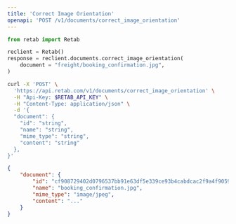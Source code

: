 ```yaml
---
title: 'Correct Image Orientation'
openapi: 'POST /v1/documents/correct_image_orientation'
---
```


<RequestExample>

```python python
from retab import Retab

reclient = Retab()
response = reclient.documents.correct_image_orientation(
    document = "freight/booking_confirmation.jpg",
)
```


```bash curl
curl -X 'POST' \
  'https://api.retab.com/v1/documents/correct_image_orientation' \
  -H "Api-Key: $RETAB_API_KEY" \
  -H "Content-Type: application/json" \
  -d '{
  "document": {
    "id": "string",
    "name": "string",
    "mime_type": "string",
    "content": "string"
  },
}'
```

</RequestExample>


<ResponseExample>

```json 200
{
    "document": {
        "id": "cf908729402d0796537bb91e63df5e339ce93b4cabdcac2f9a4f90592647e130",
        "name": "booking_confirmation.jpg",
        "mime_type": "image/jpeg",
        "content": "..."
    }
}
```



</ResponseExample>

